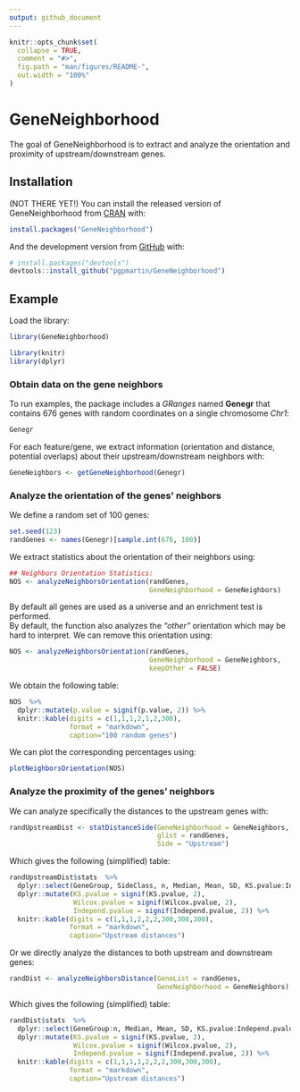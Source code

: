 ```yaml
---
output: github_document
---
```


<!-- README.md is generated from README.Rmd. Please edit that file -->

```r
knitr::opts_chunk$set(
  collapse = TRUE,
  comment = "#>",
  fig.path = "man/figures/README-",
  out.width = "100%"
)
```
# GeneNeighborhood

The goal of GeneNeighborhood is to extract and analyze the orientation and proximity of upstream/downstream genes.

## Installation

(NOT THERE YET!) You can install the released version of GeneNeighborhood from [CRAN](https://CRAN.R-project.org) with:

``` r
install.packages("GeneNeighborhood")
```

And the development version from [GitHub](https://github.com/) with:

``` r
# install.packages("devtools")
devtools::install_github("pgpmartin/GeneNeighborhood")
```
## Example

Load the library:
```r
library(GeneNeighborhood)
```

```r
library(knitr)
library(dplyr)
```
  

### Obtain data on the gene neighbors

To run examples, the package includes a *GRanges* named **Genegr** that contains 676 genes with random coordinates on a single chromosome *Chr1*:
```r
Genegr
```
  

For each feature/gene, we extract information (orientation and distance, potential overlaps) about their upstream/downstream neighbors with:
```r
GeneNeighbors <- getGeneNeighborhood(Genegr)
```
  

### Analyze the orientation of the genes' neighbors
  
We define a random set of 100 genes:
```r
set.seed(123)
randGenes <- names(Genegr)[sample.int(676, 100)]
```
  
  
We extract statistics about the orientation of their neighbors using:
```r
## Neighbors Orientation Statistics:
NOS <- analyzeNeighborsOrientation(randGenes, 
                                   GeneNeighborhood = GeneNeighbors)
```
  
  
By default all genes are used as a universe and an enrichment test is performed.   
By default, the function also analyzes the *"other"* orientation which may be hard to interpret. We can remove this orientation using:
```r
NOS <- analyzeNeighborsOrientation(randGenes, 
                                   GeneNeighborhood = GeneNeighbors,
                                   keepOther = FALSE)
```
  
  
We obtain the following table:
```r
NOS  %>% 
  dplyr::mutate(p.value = signif(p.value, 2)) %>%
  knitr::kable(digits = c(1,1,1,2,1,2,300), 
               format = "markdown",
               caption="100 random genes")
```
  
  
We can plot the corresponding percentages using:
```r
plotNeighborsOrientation(NOS)
```


### Analyze the proximity of the genes' neighbors

We can analyze specifically the distances to the upstream genes with:
```r
randUpstreamDist <- statDistanceSide(GeneNeighborhood = GeneNeighbors,
                                     glist = randGenes,
                                     Side = "Upstream")
```

Which gives the following (simplified) table:
```r
randUpstreamDist$stats  %>% 
  dplyr::select(GeneGroup, SideClass, n, Median, Mean, SD, KS.pvalue:Independ.pvalue) %>%
  dplyr::mutate(KS.pvalue = signif(KS.pvalue, 2),
                Wilcox.pvalue = signif(Wilcox.pvalue, 2),
                Independ.pvalue = signif(Independ.pvalue, 2)) %>%
  knitr::kable(digits = c(1,1,1,2,2,2,300,300,300), 
               format = "markdown",
               caption="Upstream distances")
```
  
  
Or we directly analyze the distances to both upstream and downstream genes:
```r
randDist <- analyzeNeighborsDistance(GeneList = randGenes,
                                     GeneNeighborhood = GeneNeighbors)
```

Which gives the following (simplified) table:
```r
randDist$stats  %>% 
  dplyr::select(GeneGroup:n, Median, Mean, SD, KS.pvalue:Independ.pvalue) %>%
  dplyr::mutate(KS.pvalue = signif(KS.pvalue, 2),
                Wilcox.pvalue = signif(Wilcox.pvalue, 2),
                Independ.pvalue = signif(Independ.pvalue, 2)) %>%
  knitr::kable(digits = c(1,1,1,1,2,2,2,300,300,300), 
               format = "markdown",
               caption="Upstream distances")
```

